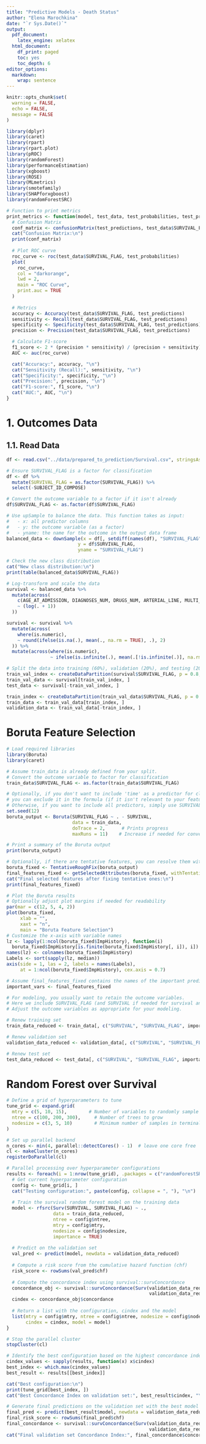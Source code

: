 ```yaml
---
title: "Predictive Models - Death Status"
author: "Elena Marochkina"
date: "`r Sys.Date()`"
output: 
  pdf_document: 
    latex_engine: xelatex
  html_document:
    df_print: paged
    toc: yes
    toc_depth: 6
editor_options: 
  markdown: 
    wrap: sentence
---
```


```r
knitr::opts_chunk$set(
  warning = FALSE,
  echo = FALSE,
  message = FALSE
)

```

```r
library(dplyr)
library(caret)
library(rpart)
library(rpart.plot)
library(pROC)
library(randomForest)
library(performanceEstimation)  
library(xgboost)
library(ROSE)
library(MLmetrics)
library(smotefamily)
library(SHAPforxgboost)
library(randomForestSRC)
```


```r
# Function to print metrics
print_metrics <- function(model, test_data, test_probabilities, test_predictions) {
  # Confusion Matrix
  conf_matrix <- confusionMatrix(test_predictions, test_data$SURVIVAL_FLAG)
  cat("Confusion Matrix:\n")
  print(conf_matrix)
  
  # Plot ROC curve
  roc_curve <- roc(test_data$SURVIVAL_FLAG, test_probabilities) 
  plot(
    roc_curve,
    col = "darkorange",
    lwd = 2,
    main = "ROC Curve",
    print.auc = TRUE
  )
  
  # Metrics
  accuracy <- Accuracy(test_data$SURVIVAL_FLAG, test_predictions)
  sensitivity <- Recall(test_data$SURVIVAL_FLAG, test_predictions)
  specificity <- Specificity(test_data$SURVIVAL_FLAG, test_predictions)
  precision <- Precision(test_data$SURVIVAL_FLAG, test_predictions)

  # Calculate F1-score
  f1_score <- 2 * (precision * sensitivity) / (precision + sensitivity)
  AUC <- auc(roc_curve)

  cat("Accuracy:", accuracy, "\n")
  cat("Sensitivity (Recall):", sensitivity, "\n")
  cat("Specificity:", specificity, "\n")
  cat("Precision:", precision, "\n")
  cat("F1-score:", f1_score, "\n")
  cat("AUC:", AUC, "\n")
}
```

# 1. Outcomes Data

## 1.1. Read Data

```r
df <- read.csv("../data/prepared_to_prediction/Survival.csv", stringsAsFactors = TRUE)

# Ensure SURVIVAL_FLAG is a factor for classification
df <- df %>%
  mutate(SURVIVAL_FLAG = as.factor(SURVIVAL_FLAG)) %>%
  select(-SUBJECT_ID_COMPOSE)
```

```r
# Convert the outcome variable to a factor if it isn't already
df$SURVIVAL_FLAG <- as.factor(df$SURVIVAL_FLAG)

# Use upSample to balance the data. This function takes as input:
#   - x: all predictor columns
#   - y: the outcome variable (as a factor)
#   - yname: the name for the outcome in the output data frame
balanced_data <- downSample(x = df[, setdiff(names(df), "SURVIVAL_FLAG")],
                          y = df$SURVIVAL_FLAG,
                          yname = "SURVIVAL_FLAG")

# Check the new class distribution
cat("New class distribution:\n")
print(table(balanced_data$SURVIVAL_FLAG))


```

```r
# Log-transform and scale the data
survival <- balanced_data %>%
  mutate(across(
    c(AGE_AT_ADMISSION, DIAGNOSES_NUM, DRUGS_NUM, ARTERIAL_LINE, MULTI_LUMEN, INVASIVE_VENTILATION, DIALYSIS_CRRT, starts_with(c("BG_", "H", "CH"))), 
    ~ (log(. + 1))
  ))

```

```r
survival <- survival %>%
  mutate(across(
    where(is.numeric), 
    ~ round(ifelse(is.na(.), mean(., na.rm = TRUE), .), 2)
  )) %>%
  mutate(across(where(is.numeric), 
                ~ ifelse(is.infinite(.), mean(.[!is.infinite(.)], na.rm = TRUE), .)))
```

```r
# Split the data into training (60%), validation (20%), and testing (20%)
train_val_index <- createDataPartition(survival$SURVIVAL_FLAG, p = 0.8, list = FALSE)
train_val_data <- survival[train_val_index, ]
test_data <- survival[-train_val_index, ]

train_index <- createDataPartition(train_val_data$SURVIVAL_FLAG, p = 0.75, list = FALSE)
train_data <- train_val_data[train_index, ]
validation_data <- train_val_data[-train_index, ] 

```

# Boruta Feature Selection

```r
# Load required libraries
library(Boruta)
library(caret)

# Assume train_data is already defined from your split.
# Convert the outcome variable to factor for classification
train_data$SURVIVAL_FLAG <- as.factor(train_data$SURVIVAL_FLAG)

# Optionally, if you don't want to include 'time' as a predictor for classification,
# you can exclude it in the formula (if it isn't relevant to your feature selection).
# Otherwise, if you want to include all predictors, simply use SURVIVAL_FLAG ~ . 
set.seed(12)
boruta_output <- Boruta(SURVIVAL_FLAG ~ . - SURVIVAL, 
                        data = train_data, 
                        doTrace = 2,      # Prints progress
                        maxRuns = 11)    # Increase if needed for convergence

# Print a summary of the Boruta output
print(boruta_output)

# Optionally, if there are tentative features, you can resolve them with TentativeRoughFix:
boruta_fixed <- TentativeRoughFix(boruta_output)
final_features_fixed <- getSelectedAttributes(boruta_fixed, withTentative = FALSE)
cat("Final selected features after fixing tentative ones:\n")
print(final_features_fixed)

# Plot the Boruta results
# Optionally adjust plot margins if needed for readability
par(mar = c(12, 5, 4, 2))
plot(boruta_fixed, 
     xlab = "", 
     xaxt = "n", 
     main = "Boruta Feature Selection")
# Customize the x-axis with variable names
lz <- lapply(1:ncol(boruta_fixed$ImpHistory), function(i)
  boruta_fixed$ImpHistory[is.finite(boruta_fixed$ImpHistory[, i]), i])
names(lz) <- colnames(boruta_fixed$ImpHistory)
Labels <- sort(sapply(lz, median))
axis(side = 1, las = 2, labels = names(Labels),
     at = 1:ncol(boruta_fixed$ImpHistory), cex.axis = 0.7)

```

```r
# Assume final_features_fixed contains the names of the important predictors
important_vars <- final_features_fixed

# For modeling, you usually want to retain the outcome variables.
# Here we include SURVIVAL_FLAG (and SURVIVAL if needed for survival analysis).
# Adjust the outcome variables as appropriate for your modeling.

# Renew training set
train_data_reduced <- train_data[, c("SURVIVAL", "SURVIVAL_FLAG", important_vars)]

# Renew validation set
validation_data_reduced <- validation_data[, c("SURVIVAL", "SURVIVAL_FLAG", important_vars)]

# Renew test set
test_data_reduced <- test_data[, c("SURVIVAL", "SURVIVAL_FLAG", important_vars)]

```

# Random Forest over Survival

```r

# Define a grid of hyperparameters to tune
tune_grid <- expand.grid(
  mtry = c(5, 10, 15),        # Number of variables to randomly sample at each split
  ntree = c(100, 200, 300),     # Number of trees to grow
  nodesize = c(3, 5, 10)        # Minimum number of samples in terminal nodes
)

# Set up parallel backend
n_cores <- min(4, parallel::detectCores() - 1)  # leave one core free
cl <- makeCluster(n_cores)
registerDoParallel(cl)

# Parallel processing over hyperparameter configurations
results <- foreach(i = 1:nrow(tune_grid), .packages = c("randomForestSRC", "survival")) %dopar% {
  # Get current hyperparameter configuration
  config <- tune_grid[i, ]
  cat("Testing configuration:", paste(config, collapse = ", "), "\n")
  
  # Train the survival random forest model on the training data
  model <- rfsrc(Surv(SURVIVAL, SURVIVAL_FLAG) ~ ., 
                 data = train_data_reduced, 
                 ntree = config$ntree, 
                 mtry = config$mtry, 
                 nodesize = config$nodesize,
                 importance = TRUE)
  
  # Predict on the validation set
  val_pred <- predict(model, newdata = validation_data_reduced)
  
  # Compute a risk score from the cumulative hazard function (chf)
  risk_score <- rowSums(val_pred$chf)
  
  # Compute the concordance index using survival::survConcordance
  concordance_obj <- survival::survConcordance(Surv(validation_data_reduced$SURVIVAL, 
                                                    validation_data_reduced$SURVIVAL_FLAG) ~ risk_score)
  cindex <- concordance_obj$concordance
  
  # Return a list with the configuration, cindex and the model
  list(mtry = config$mtry, ntree = config$ntree, nodesize = config$nodesize, 
       cindex = cindex, model = model)
}

# Stop the parallel cluster
stopCluster(cl)

# Identify the best configuration based on the highest concordance index
cindex_values <- sapply(results, function(x) x$cindex)
best_index <- which.max(cindex_values)
best_result <- results[[best_index]]

cat("Best configuration:\n")
print(tune_grid[best_index, ])
cat("Best Concordance Index on validation set:", best_result$cindex, "\n")

# Generate final predictions on the validation set with the best model
final_pred <- predict(best_result$model, newdata = validation_data_reduced)
final_risk_score <- rowSums(final_pred$chf)
final_concordance <- survival::survConcordance(Surv(validation_data_reduced$SURVIVAL, 
                                                    validation_data_reduced$SURVIVAL_FLAG) ~ final_risk_score)
cat("Final validation set Concordance Index:", final_concordance$concordance, "\n")


```

